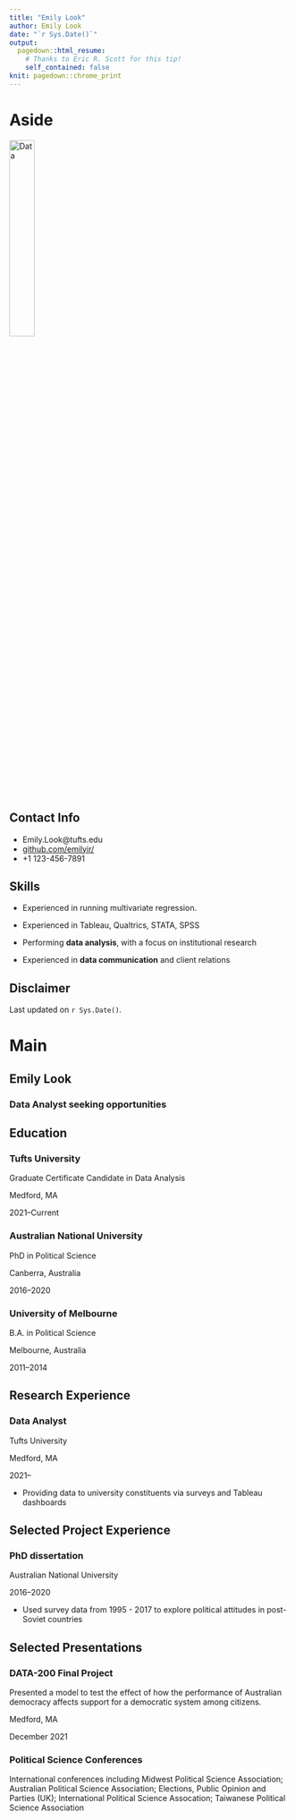 ---
title: "Emily Look"
author: Emily Look
date: "`r Sys.Date()`"
output:
  pagedown::html_resume:
    # Thanks to Eric R. Scott for this tip! 
    self_contained: false
knit: pagedown::chrome_print
---

Aside
================================================================================


![Data](data_icon.png){width=30%}
<!-- ![Data](`r here::here("data_icon.png")`) -->



Contact Info {#contact}
--------------------------------------------------------------------------------

- <i class="fa fa-envelope"></i>Emily.Look@tufts.edu
- <i class="fa fa-github"></i> [github.com/emilyir/](https://github.com/emilyir/)
- <i class="fa fa-phone"></i> +1 123-456-7891


Skills {#skills}
--------------------------------------------------------------------------------

- Experienced in running multivariate regression. 

- Experienced in Tableau, Qualtrics, STATA, SPSS

- Performing **data analysis**, with a focus on institutional research

- Experienced in **data communication** and client relations



Disclaimer {#disclaimer}
--------------------------------------------------------------------------------

<!--This resume was made with the R package [**pagedown**](https://github.com/rstudio/pagedown).-->

Last updated on `r Sys.Date()`.



Main
================================================================================

Emily Look {#title}
--------------------------------------------------------------------------------

### Data Analyst seeking opportunities


Education {data-icon=graduation-cap data-concise=true}
--------------------------------------------------------------------------------

### Tufts University

Graduate Certificate Candidate in Data Analysis

Medford, MA

2021--Current


### Australian National University

PhD in Political Science

Canberra, Australia

2016--2020


### University of Melbourne

B.A. in Political Science

Melbourne, Australia

2011--2014



Research Experience {data-icon=flask}
--------------------------------------------------------------------------------

### Data Analyst

Tufts University

Medford, MA

2021-- 

- Providing data to university constituents via surveys and Tableau dashboards



Selected Project Experience {data-icon=chalkboard-teacher}
--------------------------------------------------------------------------------

### PhD dissertation 

Australian National University

2016--2020

<!--::: concise-->
- Used survey data from 1995 - 2017 to explore political attitudes in post-Soviet countries
<!--:::-->



Selected Presentations {data-icon=comment-alt}
--------------------------------------------------------------------------------
### DATA-200 Final Project
Presented a model to test the effect of how the performance of Australian democracy affects support for a democratic system among citizens. 

Medford, MA

December 2021

### Political Science Conferences

International conferences including Midwest Political Science Association; Australian Political Science Association; Elections, Public Opinion and Parties (UK); International Political Science Assocation; Taiwanese Political Science Association
